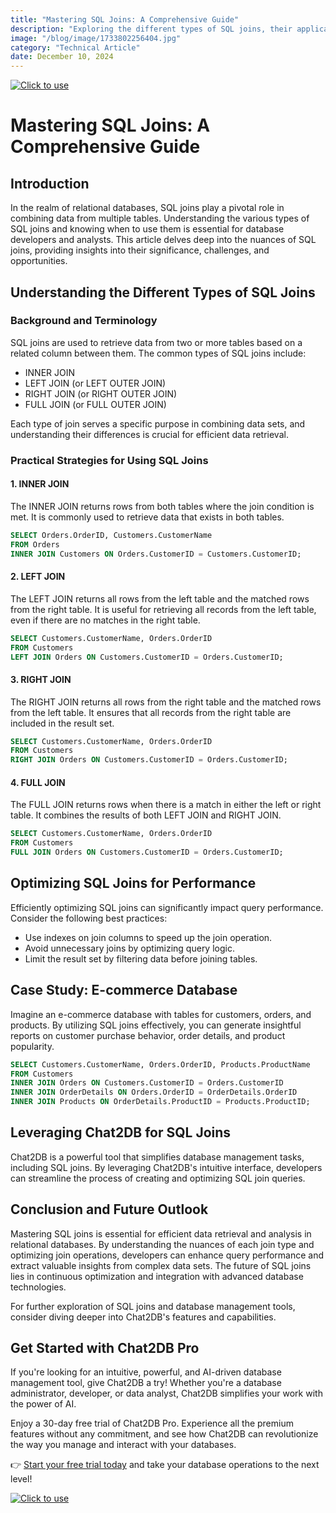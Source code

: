 ```yaml
---
title: "Mastering SQL Joins: A Comprehensive Guide"
description: "Exploring the different types of SQL joins, their applications, and best practices for optimizing join operations."
image: "/blog/image/1733802256404.jpg"
category: "Technical Article"
date: December 10, 2024
---
```

[![Click to use](/image/blog/bg/chat2db1.png)](https://app.chat2db.ai/)
# Mastering SQL Joins: A Comprehensive Guide


<Authors date="December 10, 2024">
  <Author name="Aiden Stone" link="https://chat2db.ai" />
</Authors>

## Introduction

In the realm of relational databases, SQL joins play a pivotal role in combining data from multiple tables. Understanding the various types of SQL joins and knowing when to use them is essential for database developers and analysts. This article delves deep into the nuances of SQL joins, providing insights into their significance, challenges, and opportunities.

## Understanding the Different Types of SQL Joins

### Background and Terminology

SQL joins are used to retrieve data from two or more tables based on a related column between them. The common types of SQL joins include:

- INNER JOIN
- LEFT JOIN (or LEFT OUTER JOIN)
- RIGHT JOIN (or RIGHT OUTER JOIN)
- FULL JOIN (or FULL OUTER JOIN)

Each type of join serves a specific purpose in combining data sets, and understanding their differences is crucial for efficient data retrieval.

### Practical Strategies for Using SQL Joins

#### 1. INNER JOIN

The INNER JOIN returns rows from both tables where the join condition is met. It is commonly used to retrieve data that exists in both tables.

```sql
SELECT Orders.OrderID, Customers.CustomerName
FROM Orders
INNER JOIN Customers ON Orders.CustomerID = Customers.CustomerID;
```

#### 2. LEFT JOIN

The LEFT JOIN returns all rows from the left table and the matched rows from the right table. It is useful for retrieving all records from the left table, even if there are no matches in the right table.

```sql
SELECT Customers.CustomerName, Orders.OrderID
FROM Customers
LEFT JOIN Orders ON Customers.CustomerID = Orders.CustomerID;
```

#### 3. RIGHT JOIN

The RIGHT JOIN returns all rows from the right table and the matched rows from the left table. It ensures that all records from the right table are included in the result set.

```sql
SELECT Customers.CustomerName, Orders.OrderID
FROM Customers
RIGHT JOIN Orders ON Customers.CustomerID = Orders.CustomerID;
```

#### 4. FULL JOIN

The FULL JOIN returns rows when there is a match in either the left or right table. It combines the results of both LEFT JOIN and RIGHT JOIN.

```sql
SELECT Customers.CustomerName, Orders.OrderID
FROM Customers
FULL JOIN Orders ON Customers.CustomerID = Orders.CustomerID;
```

## Optimizing SQL Joins for Performance

Efficiently optimizing SQL joins can significantly impact query performance. Consider the following best practices:

- Use indexes on join columns to speed up the join operation.
- Avoid unnecessary joins by optimizing query logic.
- Limit the result set by filtering data before joining tables.

## Case Study: E-commerce Database

Imagine an e-commerce database with tables for customers, orders, and products. By utilizing SQL joins effectively, you can generate insightful reports on customer purchase behavior, order details, and product popularity.

```sql
SELECT Customers.CustomerName, Orders.OrderID, Products.ProductName
FROM Customers
INNER JOIN Orders ON Customers.CustomerID = Orders.CustomerID
INNER JOIN OrderDetails ON Orders.OrderID = OrderDetails.OrderID
INNER JOIN Products ON OrderDetails.ProductID = Products.ProductID;
```

## Leveraging Chat2DB for SQL Joins

Chat2DB is a powerful tool that simplifies database management tasks, including SQL joins. By leveraging Chat2DB's intuitive interface, developers can streamline the process of creating and optimizing SQL join queries.

## Conclusion and Future Outlook

Mastering SQL joins is essential for efficient data retrieval and analysis in relational databases. By understanding the nuances of each join type and optimizing join operations, developers can enhance query performance and extract valuable insights from complex data sets. The future of SQL joins lies in continuous optimization and integration with advanced database technologies.

For further exploration of SQL joins and database management tools, consider diving deeper into Chat2DB's features and capabilities.

## Get Started with Chat2DB Pro

If you're looking for an intuitive, powerful, and AI-driven database management tool, give Chat2DB a try! Whether you're a database administrator, developer, or data analyst, Chat2DB simplifies your work with the power of AI.

Enjoy a 30-day free trial of Chat2DB Pro. Experience all the premium features without any commitment, and see how Chat2DB can revolutionize the way you manage and interact with your databases.

👉 [Start your free trial today](https://app.chat2db.ai/) and take your database operations to the next level!

[![Click to use](/image/blog/bg/chat2db.jpg)](https://app.chat2db.ai/)